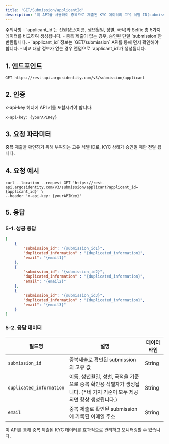 ```yaml
---
title: 'GET/Submission/applicantId'
description: '이 API를 사용하여 중복으로 제출된 KYC 데이터의 고유 식별 ID(submission_id)와 이메일을 조회할 수 있습니다. 중복 제출은 이름, 생년월일, 국적, 성별, 얼굴이 동일한 경우로 판단됩니다.'
---
```

<Warning>
주의사항
- `applicant_id`는 신원정보(이름, 생년월일, 성별, 국적)와 Selfie 총 5가지 데이터를 비교하여 생성됩니다.
- 중복 제출이 없는 경우, 승인된 단일 `submission`만 반환됩니다.
-  `applicant_id` 정보는 `GET/submission` API를 통해 먼저 확인해야 합니다.
- 비교 대상 정보가 없는 경우 랜덤으로 `applicant_id`가 생성됩니다.
</Warning>

## 1. 엔드포인트

```text GET/Submission/applicantId
GET https://rest-api.argosidentity.com/v3/submission/applicant
```
## 2. 인증

x-api-key 헤더에 API 키를 포함시켜야 합니다:

```text x-api-key
x-api-key: {yourAPIKey}
```

## 3. 요청 파라미터

<ResponseField name="applicant_id" type="string" required="true">
  중복 제출을 확인하기 위해 부여되는 고유 식별 ID로, KYC 상태가 승인일 때만 전달 됩니다.
</ResponseField>


## 4. 요청 예시

```curl GET/Submission/applicantId
curl --location --request GET 'https://rest-api.argosidentity.com/v3/submission/applicant?applicant_id={applicant_id}' \
--header 'x-api-key: {yourAPIKey}'
```

## 5. 응답

### 5-1. 성공 응답
```json result.json
[
    {
        "submission_id": "{submission_id1}",
        "duplicated_information" : "{duplicated_information}",
        "email": "{email1}"
    },
    {
        "submission_id": "{submission_id2}",
        "duplicated_information" : "{duplicated_information}",
        "email": "{email2}"
    },
    {
        "submission_id": "{submission_id3}",
        "duplicated_information" : "{duplicated_information}",
        "email": "{email3}"
    }
]
```

### 5-2. 응답 데이터
| 필드명                        | 설명                                                        | 데이터 타입         |
|-------------------------------|-----------------------------------------------------------|---------------------|
| `submission_id`               | 중복제출로 확인된 submission의 고유 값             | String              |
| `duplicated_information`      | 이름, 생년월일, 성별, 국적을 기준으로 중복 확인용 식별자가 생성됩니다. (*네 가지 기준이 모두 제공되면 항상 생성됩니다.)    | String             |
| `email`                       | 중복 제출로 확인된 submission에 기록된 이메일 주소               | String           |


이 API를 통해 중복 제출된 KYC 데이터를 효과적으로 관리하고 모니터링할 수 있습니다.